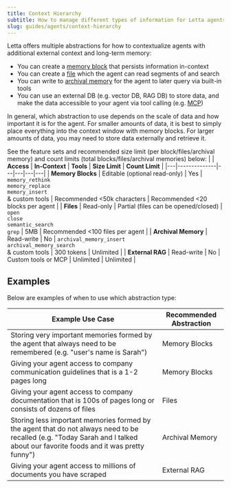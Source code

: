 ```yaml
---
title: Context Hierarchy
subtitle: How to manage different types of information for Letta agents
slug: guides/agents/context-hierarchy
---
```

Letta offers multiple abstractions for how to contextualize agents with additional external context and long-term memory:

- You can create a [memory block](/guides/agents/memory-blocks) that persists information in-context
- You can create a [file](/guides/agents/sources) which the agent can read segments of and search
- You can write to [archival memory](/) for the agent to later query via built-in tools
- You can use an external DB (e.g. vector DB, RAG DB) to store data, and make the data accessible to your agent via tool calling (e.g. [MCP](/guides/mcp/overview))

In general, which abstraction to use depends on the scale of data and how important it is for the agent. For smaller amounts of data, it is best to simply place everything into the context window with memory blocks. For larger amounts of data, you may need to store data externally and retrieve it.

See the feature sets and recommended size limit (per block/files/archival memory) and count limits (total blocks/files/archival memories) below:
| | **Access** | **In-Context** | **Tools** | **Size Limit** | **Count Limit** |
|---|--------------|---|---|---|---|
| **Memory Blocks** | Editable (optional read-only) | Yes | `memory_rethink`<br/>`memory_replace`<br/>`memory_insert`<br/>& custom tools | Recommended &lt;50k characters | Recommended &lt;20 blocks per agent |
| **Files** | Read-only | Partial (files can be opened/closed)     | `open`<br/>`close`<br/>`semantic_search`<br/>`grep` | 5MB | Recommended &lt;100 files per agent |
| **Archival Memory** | Read-write | No | `archival_memory_insert`<br/>`archival_memory_search`<br/>& custom tools | 300 tokens | Unlimited |
| **External RAG** | Read-write | No | Custom tools or MCP | Unlimited | Unlimited |

## Examples
 Below are examples of when to use which abstraction type:

| **Example Use Case** | **Recommended Abstraction** |
|---|---|
| Storing very important memories formed by the agent that always need to be remembered (e.g. "user's name is Sarah") | Memory Blocks |
| Giving your agent access to company communication guidelines that is a 1-2 pages long | Memory Blocks |
| Giving your agent access to company documentation that is 100s of pages long or consists of dozens of files | Files |
| Storing less important memories formed by the agent that do not always need to be recalled (e.g. "Today Sarah and I talked about our favorite foods and it was pretty funny") | Archival Memory |
| Giving your agent access to millions of documents you have scraped | External RAG |
